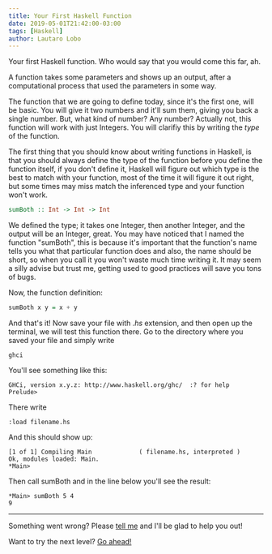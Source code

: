 ```yaml
---
title: Your First Haskell Function
date: 2019-05-01T21:42:00-03:00
tags: [Haskell]
author: Lautaro Lobo
---
```



Your first Haskell function. Who would say that you would come this far, ah.

A function takes some parameters and shows up an output, after a computational process that used the parameters in some way.

The function that we are going to define today, since it's the first one, will be basic. You will give it two numbers and it'll sum them, giving you back a single number. But, what kind of number? Any number? Actually not, this function will work with just Integers. You will clarifiy this by writing the _type_ of the function.

The first thing that you should know about writing functions in Haskell, is that you should always define the type of the function before you define the function itself, if you don't define it, Haskell will figure out which type is the best to match with your function, most of the time it will figure it out right, but some times may miss match the inferenced type and your function won't work.

```haskell
sumBoth :: Int -> Int -> Int
```

We defined the type; it takes one Integer, then another Integer, and the output will be an Integer, great. You may have noticed that I named the function "sumBoth", this is because it's important that the function's name tells you what that particular function does and also, the name should be short, so when you call it you won't waste much time writing it. It may seem a silly advise but trust me, getting used to good practices will save you tons of bugs.

Now, the function definition:

```haskell
sumBoth x y = x + y
```

And that's it! Now save your file with _.hs_ extension, and then open up the terminal, we will test this function there. Go to the directory where you saved your file and simply write

```console
ghci
```

You'll see something like this:

```console
GHCi, version x.y.z: http://www.haskell.org/ghc/  :? for help
Prelude>
```

There write

```console
:load filename.hs
```

And this should show up:

```console
[1 of 1] Compiling Main             ( filename.hs, interpreted )
Ok, modules loaded: Main.
*Main>
```

Then call sumBoth and in the line below you'll see the result:

```console
*Main> sumBoth 5 4
9
```

<hr></hr>

Something went wrong? Please [tell me](mailto:contact@lautarolobo.xyz) and I'll be glad to help you out!

Want to try the next level? [Go ahead!](https://lautarolobo.xyz/blog/recursive-function-haskell)


<Schema 
  title={frontmatter.title}
  url="https://lautarolobo.xyz/blog/first-haskell-function"
  description="You want to go deeper in Haskell? Well, let's do it! We will define our first function, easy peasy."
  alternativeTitle="You won't be a total newbie at Haskell anymore!"
  genre="Haskell"
  keywords="Haskell,Programming,Computer Science"
  wordcount="380"
  date={frontmatter.date}
  dateModified="2024-06-25T00:00:00-03:00"
/>
